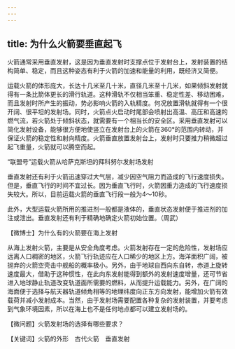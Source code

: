 ```yaml
---
---
---
```

title: 为什么火箭要垂直起飞
---




火箭通常采用垂直发射，这是因为垂直发射时支撑点位于发射台上，发射装置的结构简单、稳定，而且这种姿态有利于火箭的加速和能量的利用，既经济又简便。

运载火箭的体形庞大，长达十几米至几十米，直径几米至十几米，如果倾斜发射就得有一条比箭体更长的滑行轨道。这种滑轨不仅相当笨重、稳定性差、移动困难，而且发射时所产生的振动，势必影响火箭的入轨精度。何况放置滑轨就得有一个很开阔、很平坦的发射场。同时，火箭点火启动时尾部会喷射出高温、高压和高速的燃气流，若火箭处于倾斜状态，就需要有一个相当长的安全区。采用垂直发射可以简化发射设备，能够很方便地使竖立在发射台上的火箭在360°的范围内转动，并保证火箭的稳定性和射向精度。火箭垂直放置发射台上，发射时只要推力稍微超过起飞重量，火箭就可以腾空而起。

“联盟号”运载火箭从哈萨克斯坦的拜科努尔发射场发射



垂直发射还有利于火箭迅速穿过大气层，减少因空气阻力而造成的飞行速度损失。但是，垂直飞行的时间不宜过长。因为垂直飞行时，火箭因重力造成的飞行速度损失较大。所以，目前运载火箭的垂直飞行段一般为4～10秒。

此外，大型运载火箭所用的推进剂一般都是液体的，垂直状态发射便于推进剂的加注或泄出。垂直发射还有利于精确地确定火箭初始位置。（周武）





【微博士】为什么有的火箭要在海上发射

从海上发射火箭，主要是从安全角度考虑。火箭发射存在一定的危险性，发射场应远离人口稠密的地区，火箭飞行轨迹应在人口稀少的地区上方。海洋面积广阔，被抛弃的火箭空壳击中舰船的概率极小。另外，由于地球自西向东自转，赤道上旋转速度最大，借助于这种惯性，在此向东发射能得到额外的发射速度增量，还可节省进入地球静止轨道改变轨道面所需要的燃料，从而提升运载能力。另外，在广阔的海面便于选择与航天器轨道倾角相等的地理纬度向正东方向发射，能增加火箭有效载荷并减小发射成本。当然，由于发射场需要配置各种复杂的发射装置，并要考虑到气象环境因素，所以在海上也不是任何地点都可以建立发射场的。

【微问题】火箭发射场的选择有哪些要求？

【关键词】火箭的外形　古代火箭　垂直发射